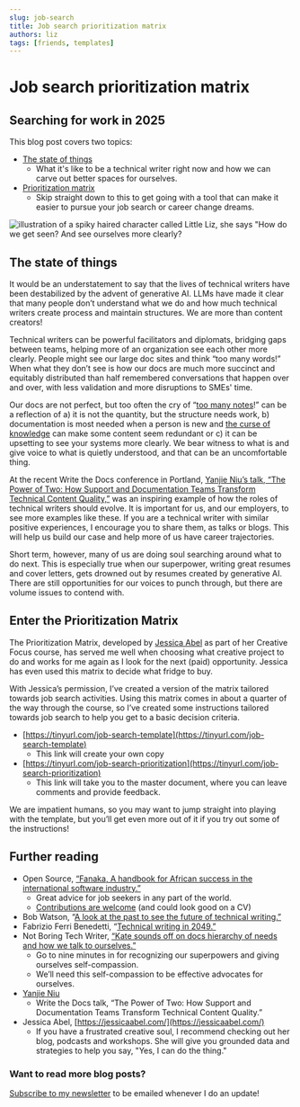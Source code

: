 ```yaml
---
slug: job-search
title: Job search prioritization matrix
authors: liz
tags: [friends, templates]
---
```


# Job search prioritization matrix
## Searching for work in 2025
This blog post covers two topics:
- [The state of things](2025-05-19-job-search.mdx#the-state-of-things)
    - What it's like to be a technical writer right now and how we can carve out better spaces for ourselves.
- [Prioritization matrix](2025-05-19-job-search.mdx#enter-the-prioritization-matrix)
    - Skip straight down to this to get going with a tool that can make it easier to pursue your job search or career change dreams.

![illustration of a spiky haired character called Little Liz, she says "How do we get seen? And see ourselves more clearly?](/img/blog/2025-05-19-job_prioritization.png)

<!--truncate-->


## The state of things

It would be an understatement to say that the lives of technical writers have been destabilized by the advent of generative AI. LLMs have made it clear that many people don’t understand what we do and how much technical writers create process and maintain structures. We are more than content creators! 

Technical writers can be powerful facilitators and diplomats, bridging gaps between teams, helping more of an organization see each other more clearly. People might see our large doc sites and think “too many words!” When what they don’t see is how our docs are much more succinct and equitably distributed than half remembered conversations that happen over and over, with less validation and more disruptions to SMEs' time.

Our docs are not perfect, but too often the cry of “[too many notes](https://www.youtube.com/watch?v=H6_eqxh-Qok)!” can be a reflection of a) it is not the quantity, but the structure needs work, b) documentation is most needed when a person is new and [the curse of knowledge](https://ucatt.arizona.edu/news/curse-knowledge) can make some content seem redundant or c) it can be upsetting to see your systems more clearly. We bear witness to what is and give voice to what is quietly understood, and that can be an uncomfortable thing.

At the recent Write the Docs conference in Portland, [Yanjie Niu’s talk, “The Power of Two: How Support and Documentation Teams Transform Technical Content Quality,”](https://www.youtube.com/watch?v=4K6Bz9LM6Uc) was an inspiring example of how the roles of technical writers should evolve. It is important for us, and our employers, to see more examples like these. If you are a technical writer with similar positive experiences, I encourage you to share them, as talks or blogs. This will help us build our case and help more of us have career trajectories.

Short term, however, many of us are doing soul searching around what to do next. This is especially true when our superpower, writing great resumes and cover letters, gets drowned out by resumes created by generative AI. There are still opportunities for our voices to punch through, but there are volume issues to contend with.

## Enter the Prioritization Matrix

The Prioritization Matrix, developed by [Jessica Abel](https://jessicaabel.com/) as part of her Creative Focus course, has served me well when choosing what creative project to do and works for me again as I look for the next (paid) opportunity. Jessica has even used this matrix to decide what fridge to buy.

With Jessica’s permission, I’ve created a version of the matrix tailored towards job search activities. Using this matrix comes in about a quarter of the way through the course, so I’ve created some instructions tailored towards job search to help you get to a basic decision criteria.

- [https://tinyurl.com/job-search-template](https://tinyurl.com/job-search-template)
  - This link will create your own copy
- [https://tinyurl.com/job-search-prioritization](https://tinyurl.com/job-search-prioritization)
  - This link will take you to the master document, where you can leave comments and provide feedback.

We are impatient humans, so you may want to jump straight into playing with the template, but you’ll get even more out of it if you try out some of the instructions!

## Further reading

- Open Source, [“Fanaka, A handbook for African success in the international software industry.”](https://fanaka.readthedocs.io/)
  - Great advice for job seekers in any part of the world.
  - [Contributions are welcome](https://fanaka.readthedocs.io/contribute/) (and could look good on a CV)
- Bob Watson, “[A look at the past to see the future of technical writing.”](https://docsbydesign.com/2024/03/18/a-look-at-the-past-to-see-the-future-of-technical-writing/)
- Fabrizio Ferri Benedetti, “[Technical writing in 2049.”](https://passo.uno/tech-writing-predictions-2049/)
- Not Boring Tech Writer, [“Kate sounds off on docs hierarchy of needs and how we talk to ourselves.”](https://thenotboringtechwriter.com/episodes/kate-sounds-off-on-docs-hierarchy-of-needs-and-how-we-talk-to-ourselves)
  - Go to nine minutes in for recognizing our superpowers and giving ourselves self-compassion.
  - We’ll need this self-compassion to be effective advocates for ourselves.
- [Yanjie Niu](https://www.youtube.com/watch?v=4K6Bz9LM6Uc)
    - Write the Docs talk, “The Power of Two: How Support and Documentation Teams Transform Technical Content Quality.”
- Jessica Abel, [https://jessicaabel.com/](https://jessicaabel.com/)
  - If you have a frustrated creative soul, I recommend checking out her blog, podcasts and workshops. She will give you grounded data and strategies to help you say, "Yes, I can do the thing."

### Want to read more blog posts?
[Subscribe to my newsletter](https://mailchi.mp/520551e04a4d/documentarians-rock) to be emailed whenever I do an update!
